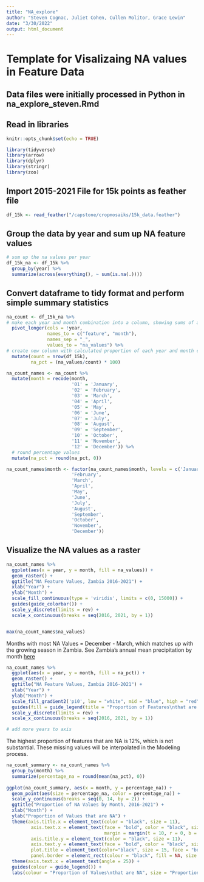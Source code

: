 ```yaml
---
title: "NA_explore"
author: "Steven Cognac, Juliet Cohen, Cullen Molitor, Grace Lewin"
date: "3/30/2022"
output: html_document
---
```


# Template for Visalizaing NA values in Feature Data
## Data files were initially processed in Python in na_explore_steven.Rmd

## Read in libraries
```r
knitr::opts_chunk$set(echo = TRUE)

library(tidyverse)
library(arrow)
library(dplyr)
library(stringr)
library(zoo)
```

## Import 2015-2021 File for 15k points as feather file
```r
df_15k <- read_feather("/capstone/cropmosaiks/15k_data.feather")
```

## Group the data by year and sum up NA feature values
```r
# sum up the na values per year
df_15k_na <- df_15k %>% 
  group_by(year) %>% 
  summarize(across(everything(), ~ sum(is.na(.))))
```

## Convert dataframe to tidy format and perform simple summary statistics
```r
na_count <- df_15k_na %>% 
# make each year and month combination into a column, showing sums of all NA values during those time periods
  pivot_longer(cols = !year,
               names_to = c("feature", "month"),
               names_sep = "_",
               values_to = "na_values") %>% 
# create new column with calculated proportion of each year and month combination that is composed of NA values
  mutate(count = nrow(df_15k),
         na_pct = (na_values/count) * 100)
```

```r
na_count_names <- na_count %>% 
  mutate(month = recode(month,
                        '01' = 'January',
                        '02' = 'February',
                        '03' = 'March',
                        '04' = 'April',
                        '05' = 'May',
                        '06' = 'June',
                        '07' = 'July',
                        '08' = 'August',
                        '09' = 'September',
                        '10' = 'October',
                        '11' = 'November',
                        '12' = 'December')) %>% 
  # round percentage values
  mutate(na_pct = round(na_pct, 0))

na_count_names$month <- factor(na_count_names$month, levels = c('January',
                        'February',
                        'March',
                        'April',
                        'May',
                        'June',
                        'July',
                        'August',
                        'September',
                        'October',
                        'November',
                        'December'))
```


## Visualize the NA values as a raster
```r
na_count_names %>% 
  ggplot(aes(x = year, y = month, fill = na_values)) + 
  geom_raster() +
  ggtitle("NA Feature Values, Zambia 2016-2021") +
  xlab("Year") +
  ylab("Month") +
  scale_fill_continuous(type = 'viridis', limits = c(0, 15000)) +
  guides(guide_colorbar()) +
  scale_y_discrete(limits = rev) +
  scale_x_continuous(breaks = seq(2016, 2021, by = 1))


max(na_count_names$na_values)
```

Months with most NA Values = December - March, which matches up with the growing season in Zambia.
See Zambia's annual mean precipitation by month [here](https://climateknowledgeportal.worldbank.org/country/zambia/climate-data-historical#:~:text=Zambia%20experiences%20a%20predominantly%20sub,May%20to%20mid%2DAugust)

```r
na_count_names %>% 
  ggplot(aes(x = year, y = month, fill = na_pct)) + 
  geom_raster() +
  ggtitle("NA Feature Values, Zambia 2016-2021") +
  xlab("Year") +
  ylab("Month") +
  scale_fill_gradient2('pi0', low = "white", mid = "blue", high = "red", midpoint = 0) +
  guides(fill = guide_legend(title = "Proportion of Features\nthat are NA", reverse = TRUE)) +
  scale_y_discrete(limits = rev) +
  scale_x_continuous(breaks = seq(2016, 2021, by = 1))

# add more years to axis
```

The highest proportion of features that are NA is 12%, which is not substantial. These missing values will be interpolated in the Modeling process.

```r
na_count_summary <- na_count_names %>% 
  group_by(month) %>% 
  summarize(percentage_na = round(mean(na_pct), 0))
  
ggplot(na_count_summary, aes(x = month, y = percentage_na)) +
  geom_point(aes(size = percentage_na, color = percentage_na)) +
  scale_y_continuous(breaks = seq(0, 14, by = 2)) +
  ggtitle("Proportion of NA Values by Month, 2016-2021") +
  xlab("Month") +
  ylab("Proportion of Values that are NA") +
  theme(axis.title.x = element_text(color = "black", size = 11),
         axis.text.x = element_text(face = "bold", color = "black", size = 10, 
                                    margin = margin(t = 10, r = 0, b = 0, l = 0)),
         axis.title.y = element_text(color = "black", size = 11),
         axis.text.y = element_text(face = "bold", color = "black", size = 10),
         plot.title = element_text(color="black", size = 15, face = "bold"),
         panel.border = element_rect(colour = "black", fill = NA, size = 2)) + 
  theme(axis.text.x = element_text(angle = 25)) +
  guides(colour = guide_legend()) +
  labs(colour = "Proportion of Values\nthat are NA", size = "Proportion of Values\nthat are NA")
```





